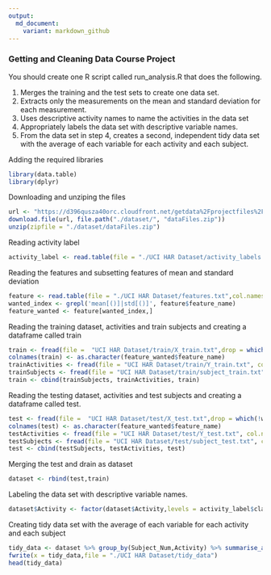 ```yaml
---
output:
  md_document:
    variant: markdown_github
---
```


### Getting and Cleaning Data Course Project

You should create one R script called run_analysis.R that does the following.  

1. Merges the training and the test sets to create one data set.  
2. Extracts only the measurements on the mean and standard deviation for each measurement.  
3. Uses descriptive activity names to name the activities in the data set  
4. Appropriately labels the data set with descriptive variable names.  
5. From the data set in step 4, creates a second, independent tidy data set with the average of each variable for each activity and each subject.  

Adding the required libraries
```r
library(data.table)
library(dplyr)
```
  
Downloading and unziping the files
```r
url <- "https://d396qusza40orc.cloudfront.net/getdata%2Fprojectfiles%2FUCI%20HAR%20Dataset.zip"
download.file(url, file.path("./dataset/", "dataFiles.zip"))
unzip(zipfile = "./dataset/dataFiles.zip")
```  
  
Reading activity label
```r
activity_label <- read.table(file = "./UCI HAR Dataset/activity_labels.txt", col.names = c("class","activity_name"))
```
  
Reading the features and subsetting features of mean and standard deviation
```r
feature <- read.table(file = "./UCI HAR Dataset/features.txt",col.names = c("index","feature_name"))
wanted_index <- grepl('mean[()]|std[()]', feature$feature_name)
feature_wanted <- feature[wanted_index,]
```
  
 
Reading the training dataset, activities and train subjects and creating a dataframe called train
```r
train <- fread(file =  "UCI HAR Dataset/train/X_train.txt",drop = which(!wanted_index))
colnames(train) <- as.character(feature_wanted$feature_name)
trainActivities <- fread(file = "UCI HAR Dataset/train/Y_train.txt", col.names = c("Activity"))
trainSubjects <- fread(file = "UCI HAR Dataset/train/subject_train.txt", col.names = c("Subject_Num"))
train <- cbind(trainSubjects, trainActivities, train)
```  
  
Reading the testing dataset, activities and test subjects and creating a dataframe called test.
```r
test <- fread(file =  "UCI HAR Dataset/test/X_test.txt",drop = which(!wanted_index))
colnames(test) <- as.character(feature_wanted$feature_name)
testActivities <- fread(file = "UCI HAR Dataset/test/Y_test.txt", col.names = c("Activity"))
testSubjects <- fread(file = "UCI HAR Dataset/test/subject_test.txt", col.names = c("Subject_Num"))
test <- cbind(testSubjects, testActivities, test)
```  
  
Merging the test and drain as dataset
```r
dataset <- rbind(test,train)
``` 
  

Labeling the data set with descriptive variable names.
```r
dataset$Activity <- factor(dataset$Activity,levels = activity_label$class, labels = activity_label$activity_name)
```
  
 
Creating tidy data set with the average of each variable for each activity and each subject
```r
tidy_data <- dataset %>% group_by(Subject_Num,Activity) %>% summarise_all(.funs = mean)
fwrite(x = tidy_data,file = "./UCI HAR Dataset/tidy_data")
head(tidy_data)
```







